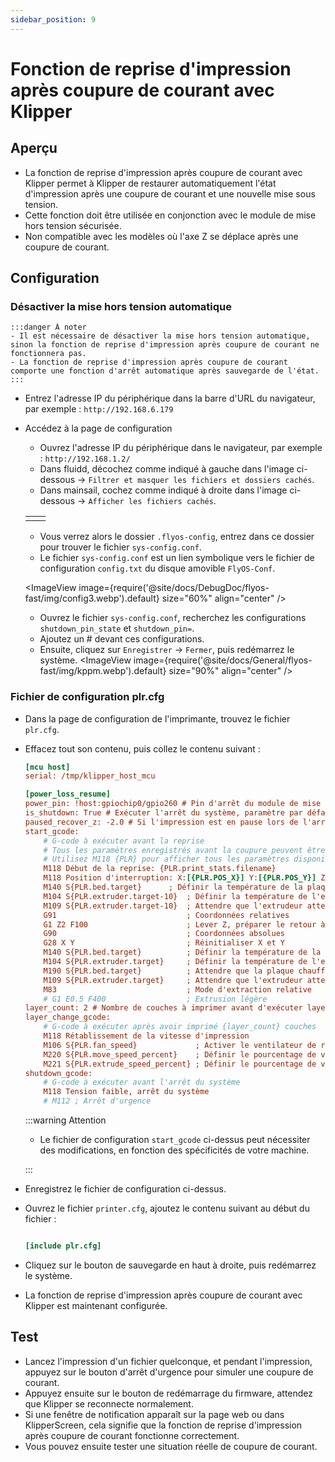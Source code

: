 ```yaml
---
sidebar_position: 9
---
```


# Fonction de reprise d'impression après coupure de courant avec Klipper

## Aperçu

- La fonction de reprise d'impression après coupure de courant avec Klipper permet à Klipper de restaurer automatiquement l'état d'impression après une coupure de courant et une nouvelle mise sous tension.
- Cette fonction doit être utilisée en conjonction avec le module de mise hors tension sécurisée.
- Non compatible avec les modèles où l'axe Z se déplace après une coupure de courant.

## Configuration

### Désactiver la mise hors tension automatique

    :::danger À noter
    - Il est nécessaire de désactiver la mise hors tension automatique, sinon la fonction de reprise d'impression après coupure de courant ne fonctionnera pas.
    - La fonction de reprise d'impression après coupure de courant comporte une fonction d'arrêt automatique après sauvegarde de l'état.
    :::

- Entrez l'adresse IP du périphérique dans la barre d'URL du navigateur, par exemple : `http://192.168.6.179`
- Accédez à la page de configuration
    - Ouvrez l'adresse IP du périphérique dans le navigateur, par exemple : `http://192.168.1.2/`
    - Dans fluidd, décochez comme indiqué à gauche dans l'image ci-dessous -> `Filtrer et masquer les fichiers et dossiers cachés`.
    - Dans mainsail, cochez comme indiqué à droite dans l'image ci-dessous -> `Afficher les fichiers cachés`.

    <table>
      <tr>
        <td>
          <ImageView image={require('@site/docs/DebugDoc/flyos-fast/img/config1.webp').default} size="100%" align="center" />
        </td>
        <td>
          <ImageView image={require('@site/docs/DebugDoc/flyos-fast/img/config2.webp').default} size="85%" align="center" />
        </td>
      </tr>
    </table>

    - Vous verrez alors le dossier `.flyos-config`, entrez dans ce dossier pour trouver le fichier `sys-config.conf`.
    - Le fichier `sys-config.conf` est un lien symbolique vers le fichier de configuration `config.txt` du disque amovible `FlyOS-Conf`.

    <ImageView image={require('@site/docs/DebugDoc/flyos-fast/img/config3.webp').default} size="60%" align="center" />

    - Ouvrez le fichier `sys-config.conf`, recherchez les configurations `shutdown_pin_state` et `shutdown_pin=`.
    - Ajoutez un # devant ces configurations.
    - Ensuite, cliquez sur `Enregistrer` -> `Fermer`, puis redémarrez le système.
    <ImageView image={require('@site/docs/General/flyos-fast/img/kppm.webp').default} size="90%" align="center" />

### Fichier de configuration plr.cfg

- Dans la page de configuration de l'imprimante, trouvez le fichier `plr.cfg`.
- Effacez tout son contenu, puis collez le contenu suivant :

    ```cfg
    [mcu host]   
    serial: /tmp/klipper_host_mcu
    
    [power_loss_resume]
    power_pin: !host:gpiochip0/gpio260 # Pin d'arrêt du module de mise hors tension, connecté au port PA21 de la station de travail
    is_shutdown: True # Exécuter l'arrêt du système, paramètre par défaut activé
    paused_recover_z: -2.0 # Si l'impression est en pause lors de l'arrêt, distance de mouvement Z pendant la reprise, par défaut sans mouvement
    start_gcode:
        # G-code à exécuter avant la reprise
        # Tous les paramètres enregistrés avant la coupure peuvent être récupérés via {PLR}
        # Utilisez M118 {PLR} pour afficher tous les paramètres disponibles
        M118 Début de la reprise: {PLR.print_stats.filename}
        M118 Position d'interruption: X:[{PLR.POS_X}] Y:[{PLR.POS_Y}] Z:[{PLR.POS_Z}] E:[{PLR.POS_E}]
        M140 S{PLR.bed.target}      ; Définir la température de la plaque chauffante
        M104 S{PLR.extruder.target-10}  ; Définir la température de l'extrudeur
        M109 S{PLR.extruder.target-10}  ; Attendre que l'extrudeur atteigne la température cible
        G91                             ; Coordonnées relatives
        G1 Z2 F100                      ; Lever Z, préparer le retour à zéro X,Y
        G90                             ; Coordonnées absolues
        G28 X Y                         ; Réinitialiser X et Y
        M140 S{PLR.bed.target}          ; Définir la température de la plaque chauffante
        M104 S{PLR.extruder.target}     ; Définir la température de l'extrudeur
        M190 S{PLR.bed.target}          ; Attendre que la plaque chauffante atteigne la température cible
        M109 S{PLR.extruder.target}     ; Attendre que l'extrudeur atteigne la température cible
        M83                             ; Mode d'extraction relative
        # G1 E0.5 F400                  ; Extrusion légère
    layer_count: 2 # Nombre de couches à imprimer avant d'exécuter layer_change_gcode
    layer_change_gcode:                
        # G-code à exécuter après avoir imprimé {layer_count} couches
        M118 Rétablissement de la vitesse d'impression
        M106 S{PLR.fan_speed}             ; Activer le ventilateur de refroidissement
        M220 S{PLR.move_speed_percent}    ; Définir le pourcentage de vitesse demandée
        M221 S{PLR.extrude_speed_percent} ; Définir le pourcentage de vitesse d'extrusion demandé
    shutdown_gcode:
        # G-code à exécuter avant l'arrêt du système
        M118 Tension faible, arrêt du système
        # M112 ; Arrêt d'urgence

    ```

    :::warning Attention

    - Le fichier de configuration `start_gcode` ci-dessus peut nécessiter des modifications, en fonction des spécificités de votre machine.

    :::

- Enregistrez le fichier de configuration ci-dessus.
- Ouvrez le fichier `printer.cfg`, ajoutez le contenu suivant au début du fichier :

    ```cfg

    [include plr.cfg]

    ```

- Cliquez sur le bouton de sauvegarde en haut à droite, puis redémarrez le système.
- La fonction de reprise d'impression après coupure de courant avec Klipper est maintenant configurée.

## Test

- Lancez l'impression d'un fichier quelconque, et pendant l'impression, appuyez sur le bouton d'arrêt d'urgence pour simuler une coupure de courant.
- Appuyez ensuite sur le bouton de redémarrage du firmware, attendez que Klipper se reconnecte normalement.
- Si une fenêtre de notification apparaît sur la page web ou dans KlipperScreen, cela signifie que la fonction de reprise d'impression après coupure de courant fonctionne correctement.
- Vous pouvez ensuite tester une situation réelle de coupure de courant.
